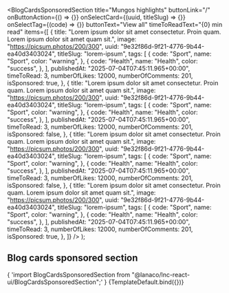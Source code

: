 


<Meta
  title="Landing sections/Blog Cards Sponsored Section"
  component={BlogCardsSponsoredSection}
/>

  <BlogCardsSponsoredSection
    title="Mungos highlights"
    buttonLink="/"
    onButtonAction={() => {}}
    onSelectCard={(uuid, titleSlug) => {}}
    onSelectTag={(code) => {}}
    buttonText="View all"
    timeToReadText="{0} min read"
    items={[
      {
        title:
          "Lorem ipsum dolor sit amet consectetur. Proin quam. Lorem ipsum dolor sit amet quam sit.",
        image: "https://picsum.photos/200/300",
        uuid: "9e32f86d-9f21-4776-9b44-ea40d3403024",
        titleSlug: "lorem-ipsum",
        tags: [
          {
            code: "Sport",
            name: "Sport",
            color: "warning",
          },
          {
            code: "Health",
            name: "Health",
            color: "success",
          },
        ],
        publishedAt: "2025-07-04T07:45:11.965+00:00",
        timeToRead: 3,
        numberOfLikes: 12000,
        numberOfComments: 201,
        isSponsored: true,
      },
      {
        title:
          "Lorem ipsum dolor sit amet consectetur. Proin quam. Lorem ipsum dolor sit amet quam sit.",
        image: "https://picsum.photos/200/300",
        uuid: "9e32f86d-9f21-4776-9b44-ea40d3403024",
        titleSlug: "lorem-ipsum",
        tags: [
          {
            code: "Sport",
            name: "Sport",
            color: "warning",
          },
          {
            code: "Health",
            name: "Health",
            color: "success",
          },
        ],
        publishedAt: "2025-07-04T07:45:11.965+00:00",
        timeToRead: 3,
        numberOfLikes: 12000,
        numberOfComments: 201,
        isSponsored: false,
      },
      {
        title:
          "Lorem ipsum dolor sit amet consectetur. Proin quam. Lorem ipsum dolor sit amet quam sit.",
        image: "https://picsum.photos/200/300",
        uuid: "9e32f86d-9f21-4776-9b44-ea40d3403024",
        titleSlug: "lorem-ipsum",
        tags: [
          {
            code: "Sport",
            name: "Sport",
            color: "warning",
          },
          {
            code: "Health",
            name: "Health",
            color: "success",
          },
        ],
        publishedAt: "2025-07-04T07:45:11.965+00:00",
        timeToRead: 3,
        numberOfLikes: 12000,
        numberOfComments: 201,
        isSponsored: false,
      },
      {
        title:
          "Lorem ipsum dolor sit amet consectetur. Proin quam. Lorem ipsum dolor sit amet quam sit.",
        image: "https://picsum.photos/200/300",
        uuid: "9e32f86d-9f21-4776-9b44-ea40d3403024",
        titleSlug: "lorem-ipsum",
        tags: [
          {
            code: "Sport",
            name: "Sport",
            color: "warning",
          },
          {
            code: "Health",
            name: "Health",
            color: "success",
          },
        ],
        publishedAt: "2025-07-04T07:45:11.965+00:00",
        timeToRead: 3,
        numberOfLikes: 12000,
        numberOfComments: 201,
        isSponsored: true,
      },
    ]}
  />
);

## Blog cards sponsored section

<SyntaxHighlighter language="jsx" style={nord}>
  {
    'import BlogCardsSponsoredSection from "@lanaco/lnc-react-ui/BlogCardsSponsoredSection";'
  }
</SyntaxHighlighter>

<Canvas>
  <Story name="Default" args={{}}>
    {TemplateDefault.bind({})}
  </Story>
</Canvas>
